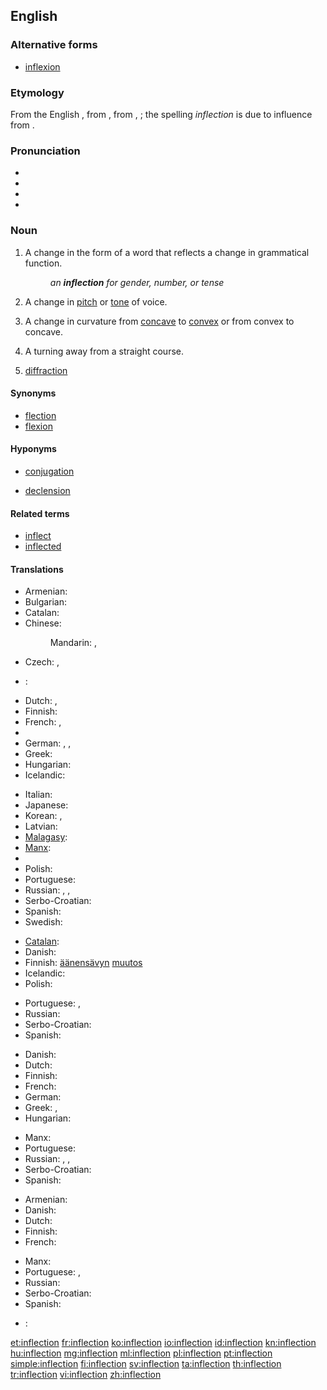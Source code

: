 {{selfref|For inflection templates, see [[Wiktionary:Inflection templates]].}}
==English==

{{wikipedia}}

===Alternative forms===
* [[inflexion]]

===Etymology===
From the English {{term|inflexion|lang=en}}, from {{etyl|frm|en}} {{term|inflexion|lang=frm}}, from {{etyl|la|en}} {{term|inflexio|lang=la}}, {{term|inflexionis||a bending away from|lang=la}}; the spelling ''inflection'' is due to influence from {{term|correction}}.

===Pronunciation===
* {{IPA|/ɪnˈflɛkʃən/|lang=en}}
* {{audio|en-us-inflection.ogg|Audio (US)|lang=en}}
* {{rhymes|ɛkʃən|lang=en}}
* {{hyphenation|in|flec|tion|lang=en}}

===Noun===
{{en-noun|~}}

# {{context|grammar|lang=en}} A change in the form of a word that reflects a change in grammatical function.
#: ''an '''inflection''' for gender, number, or tense''
# A change in [[pitch]] or [[tone]] of voice.
# {{context|mathematics|lang=en}} A change in curvature from [[concave]] to [[convex]] or from convex to concave.
# A turning away from a straight course.
# {{context|optometry|lang=en}} [[diffraction]]

====Synonyms====
* [[flection]]
* [[flexion]]

====Hyponyms====
* {{sense|grammar}} [[conjugation]]
* {{sense|grammar}} [[declension]]

====Related terms====
* [[inflect]]
* [[inflected]]

====Translations====
{{trans-top|change in the form of a word that reflects a change in grammatical function}}
* Armenian: {{t|hy|թեքում|tr=t’ek’um|sc=Armn}}
* Bulgarian: {{t|bg|склонение|n|sc=Cyrl}}
* Catalan: {{t|ca|flexió|f}}
* Chinese:
*: Mandarin: {{t|cmn|詞形變化|sc=Hani}}, {{t|cmn|词形变化|tr=cí xíng biànhuà|sc=Hani}}
* Czech: {{t|cs|flexe|f}}, {{t|cs|ohýbání|n}}
* {{ttbc|da}}: {{t+|da|bøjning}}
* Dutch: {{t+|nl|verbuiging|f}}, {{t+|nl|vervoeging|f}}
* Finnish: {{t+|fi|taivutus}}
* French: {{t+|fr|flexion|f}}, {{t+|fr|inflexion|f}}
* {{trreq|Georgian}}
* German: {{t+|de|Flexion|f}}, {{t+|de|Beugung|f}}, {{t+|de|Biegung|f}}
* Greek: {{t+|el|κλίση|f|tr=klísi|sc=Grek}}
* Hungarian: {{t+|hu|rag}}
* Icelandic: {{t+|is|beyging|f}}
{{trans-mid}}
* Italian: {{t|it|desinenza|f}}
* Japanese: {{t|ja|語形変化|tr=ごけいへんか, gokei henka|sc=Jpan}}
* Korean: {{t+|ko|굴절|tr=gul-jeol, 屈折|sc=Kore}}, {{t|ko|어형변화|tr=eo-hyeong-byeon-hwa, 語形變化|sc=Kore}}
* Latvian: {{t|lv|locīšana|f}}
* [[Malagasy]]: {{t|mg|fihilan-teny}}
* [[Manx]]: {{t|gv|yn-filley|m}}
* {{trreq|Mongolian}}
* Polish: {{t+|pl|odmiana|f}}
* Portuguese: {{t+|pt|flexão|f}}
* Russian: {{t+|ru|словоизменение|n|tr=slovoizmenénije|sc=Cyrl}}, {{t+|ru|флексия|f|tr=fléksija|sc=Cyrl}}, {{t|ru|изменение формы слова|n|tr=izmenénije fórmy slóva|sc=Cyrl}}
* Serbo-Croatian: {{t+|sh|fleksija|f}}
* Spanish: {{t+|es|flexión|f}}
* Swedish: {{t+|sv|böjning}}
{{trans-bottom}}

{{trans-top|change in pitch or tone of voice}}
* [[Catalan]]: {{t|ca|inflexió|f}}
* Danish: {{t|da|modulation}}
* Finnish: [[äänensävy|äänensävyn]] [[muutos]]
* Icelandic: {{t|is|raddblær|m}}
* Polish: {{t|pl|modulacja|f}}
{{trans-mid}}
* Portuguese: {{t+|pt|inflexão|f}}, {{t|pt|entonação|f}}
* Russian: {{t+|ru|модуляция|f|tr=moduljácija|sc=Cyrl}}
* Serbo-Croatian: {{t+|sh|infleksija|f}}
* Spanish: {{t+|es|inflexión|f}}
{{trans-bottom}}

{{trans-top|change in curvature from concave to convex or from convex to concave}}
* Danish: {{t|da|vendepunkt}}
* Dutch: {{t+|nl|buigpunt|n}}
* Finnish: {{t|fi|käännepiste}}
* French: {{t|fr|point d'inflexion}}
* German: {{t+|de|Wendepunkt|m}}
* Greek: {{t+|el|κάμψη|f|tr=kámpsi|sc=Grek}}, {{t+|el|λύγισμα|n|tr=lýgisma|sc=Grek}}
* Hungarian: {{t+|hu|inflexió}}
{{trans-mid}}
* Manx: {{t|gv|aachassey|m}}
* Portuguese: {{t+|pt|inflexão|f}}
* Russian: {{t+|ru|перегиб|n|tr=peregíb}}, {{t+|ru|сгибание|n|tr=sgibánije|sc=Cyrl}}, {{qualifier|medical}} {{t+|ru|флексия|f|tr=fléksija|sc=Cyrl}}
* Serbo-Croatian: {{t+|sh|infleksija|f}}
* Spanish: {{t|es|punto de inflexión}}
{{trans-bottom}}

{{trans-top|turning away from a straight course}}
* Armenian: {{t|hy|թեքում|tr=t’ek’um|sc=Armn}}
* Danish: {{t|da|afvigelse}}
* Dutch: {{t+|nl|bocht}}
* Finnish: {{t|fi|suunnanmuutos}}
* French: {{t+|fr|inflexion}}
{{trans-mid}}
* Manx: {{t|gv|lhoobey|m}}
* Portuguese: {{t+|pt|inflexão|f}}, {{t+|pt|desvio|m}}
* Russian: {{t+|ru|отклонение|n|tr=otklonénije}}
* Serbo-Croatian: {{t+|sh|otklon|m}}
* Spanish: {{t+|es|inflexión}}
{{trans-bottom}}

{{checktrans-top}}
* {{ttbc|cy}}: {{t|cy|treiglad|m}}
{{trans-bottom}}

[[et:inflection]]
[[fr:inflection]]
[[ko:inflection]]
[[io:inflection]]
[[id:inflection]]
[[kn:inflection]]
[[hu:inflection]]
[[mg:inflection]]
[[ml:inflection]]
[[pl:inflection]]
[[pt:inflection]]
[[simple:inflection]]
[[fi:inflection]]
[[sv:inflection]]
[[ta:inflection]]
[[th:inflection]]
[[tr:inflection]]
[[vi:inflection]]
[[zh:inflection]]